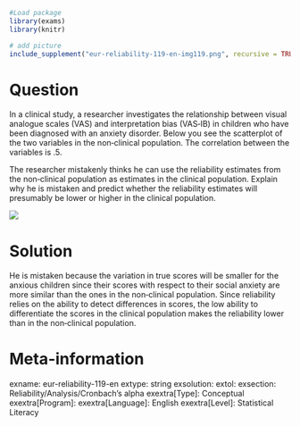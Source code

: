 ```{r, echo = FALSE, results = "hide"}
#Load package
library(exams)
library(knitr)

# add picture
include_supplement("eur-reliability-119-en-img119.png", recursive = TRUE)
```
Question
========
In a clinical study, a researcher investigates the relationship between visual analogue scales (VAS) and interpretation bias (VAS‐IB) in children who have been diagnosed with an anxiety disorder. Below you see the scatterplot of the two variables in the non‐clinical population. The correlation between the variables is .5.

The researcher mistakenly thinks he can use the reliability estimates from the non‐clinical population as estimates in the clinical population. Explain why he is mistaken and predict whether the reliability estimates will presumably be lower or higher in the clinical population.

![](eur-reliability-119-en-img119.png)

Solution
========
He is mistaken because the variation in true scores will be smaller for the anxious children since their scores with respect to their social anxiety are more similar than the ones in the non‐clinical population. Since reliability relies on the ability to detect differences in scores, the low ability to differentiate the scores in the clinical population makes the reliability lower than in the non‐clinical population.

Meta-information
================
exname: eur-reliability-119-en
extype: string
exsolution: 
extol: 
exsection: Reliability/Analysis/Cronbach's alpha
exextra[Type]: Conceptual
exextra[Program]: 
exextra[Language]: English
exextra[Level]: Statistical Literacy